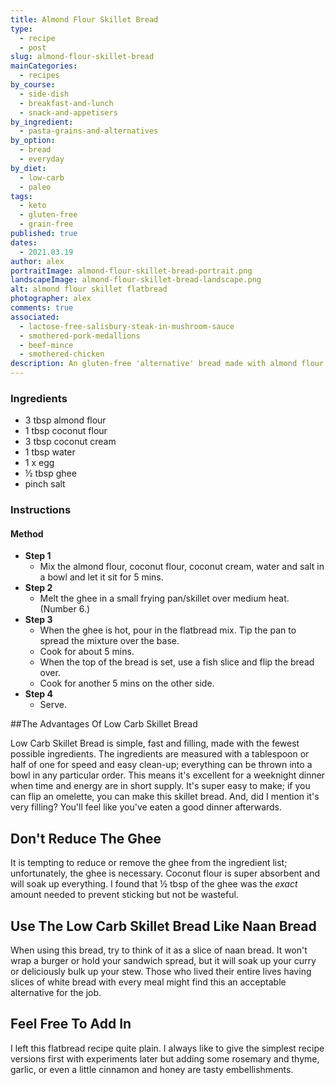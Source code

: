 ```yaml
---
title: Almond Flour Skillet Bread
type:
  - recipe
  - post
slug: almond-flour-skillet-bread
mainCategories:
  - recipes
by_course:
  - side-dish
  - breakfast-and-lunch
  - snack-and-appetisers
by_ingredient:
  - pasta-grains-and-alternatives
by_option:
  - bread
  - everyday
by_diet:
  - low-carb
  - paleo
tags:
  - keto
  - gluten-free
  - grain-free
published: true
dates:
  - 2021.03.19
author: alex
portraitImage: almond-flour-skillet-bread-portrait.png
landscapeImage: almond-flour-skillet-bread-landscape.png
alt: almond flour skillet flatbread
photographer: alex
comments: true
associated:
  - lactose-free-salisbury-steak-in-mushroom-sauce
  - smothered-pork-medallions
  - beef-mince
  - smothered-chicken
description: An gluten-free 'alternative' bread made with almond flour, coconut flour and egg. Super easy and everyone liked them!
---
```


<Ingredients>

### Ingredients

- 3 tbsp almond flour
- 1 tbsp coconut flour
- 3 tbsp coconut cream
- 1 tbsp water
- 1 x egg
- ½ tbsp ghee
- pinch salt

</Ingredients>

<Instructions>

### Instructions

#### Method

- **Step 1**
  - Mix the almond flour, coconut flour, coconut cream, water and salt in a bowl and let it sit for 5 mins.
- **Step 2**
  - Melt the ghee in a small frying pan/skillet over medium heat. (Number 6.)
- **Step 3**
  - When the ghee is hot, pour in the flatbread mix. Tip the pan to spread the mixture over the base.
  - Cook for about 5 mins.
  - When the top of the bread is set, use a fish slice and flip the bread over.
  - Cook for another 5 mins on the other side.
- **Step 4**
  - Serve.

</Instructions>

<RecipeContent>

##The Advantages Of Low Carb Skillet Bread

Low Carb Skillet Bread is simple, fast and filling, made with the fewest possible ingredients. The ingredients are measured with a tablespoon or half of one for speed and easy clean-up; everything can be thrown into a bowl in any particular order. This means it's excellent for a weeknight dinner when time and energy are in short supply. It's super easy to make; if you can flip an omelette, you can make this skillet bread. And, did I mention it's very filling? You'll feel like you've eaten a good dinner afterwards.

## Don't Reduce The Ghee

It is tempting to reduce or remove the ghee from the ingredient list; unfortunately, the ghee is necessary. Coconut flour is super absorbent and will soak up everything. I found that ½ tbsp of the ghee was the _exact_ amount needed to prevent sticking but not be wasteful.

## Use The Low Carb Skillet Bread Like Naan Bread

When using this bread, try to think of it as a slice of naan bread. It won't wrap a burger or hold your sandwich spread, but it will soak up your curry or deliciously bulk up your stew. Those who lived their entire lives having slices of white bread with every meal might find this an acceptable alternative for the job.

## Feel Free To Add In

I left this flatbread recipe quite plain. I always like to give the simplest recipe versions first with experiments later but adding some rosemary and thyme, garlic, or even a little cinnamon and honey are tasty embellishments.

</RecipeContent>
